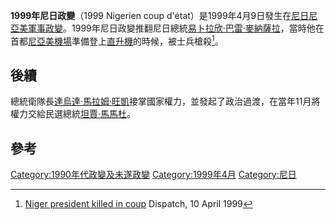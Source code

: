 '''1999年尼日政變'''（1999 Nigerien coup d'état）是1999年4月9日發生在[[尼日|尼日]][[尼亞美|尼亞美]][[軍事政變|軍事政變]]。1999年尼日政變推翻尼日總統[[易卜拉欣·巴雷·麥納薩拉|易卜拉欣·巴雷·麥納薩拉]]，當時他在首都[[尼亞美機場|尼亞美機場]]準備登上[[直升機|直升機]]的時候，被士兵槍殺<ref>[http://www.dispatch.co.za/1999/04/10/foreign/NIGER.HTM Niger president killed in coup] {{Wayback|url=http://www.dispatch.co.za/1999/04/10/foreign/NIGER.HTM |date=20000610115821 }} Dispatch, 10 April 1999</ref>。

==後續==
總統衛隊長[[達烏達·馬拉姆·旺凱|達烏達·馬拉姆·旺凱]]接掌國家權力，並發起了政治過渡，在當年11月將權力交給民選總統[[坦賈·馬馬杜|坦賈·馬馬杜]]。

==參考==
{{reflist}}

{{政变}}

{{DEFAULTSORT:1999 Nigerien coup d'etat}}
[[Category:1990年代政變及未遂政變|Category:1990年代政變及未遂政變]]
[[Category:1999年4月|Category:1999年4月]]
[[Category:尼日|Category:尼日]]
{{尼日尔小作品}}